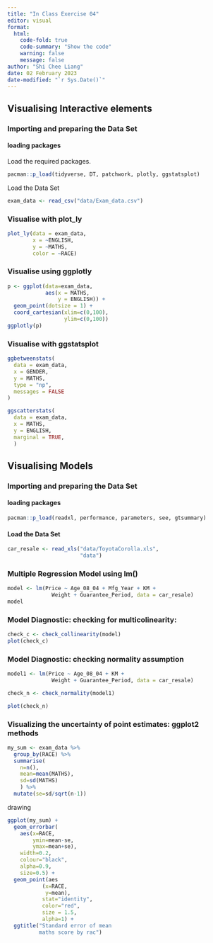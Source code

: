 ```yaml
---
title: "In Class Exercise 04"
editor: visual
format:
  html:
    code-fold: true
    code-summary: "Show the code"
    warning: false
    message: false
author: "Shi Chee Liang"
date: 02 February 2023
date-modified: "`r Sys.Date()`"
---
```


## Visualising Interactive elements

### **Importing and preparing the Data Set**

#### **loading packages**

Load the required packages.

```r
pacman::p_load(tidyverse, DT, patchwork, plotly, ggstatsplot)
```

Load the Data Set

```r
exam_data <- read_csv("data/Exam_data.csv")
```

### Visualise with plot_ly

```r
plot_ly(data = exam_data, 
        x = ~ENGLISH, 
        y = ~MATHS, 
        color = ~RACE)
```

### Visualise using ggplotly

```r
p <- ggplot(data=exam_data, 
            aes(x = MATHS,
                y = ENGLISH)) +
  geom_point(dotsize = 1) +
  coord_cartesian(xlim=c(0,100),
                  ylim=c(0,100))
ggplotly(p)
```

### Visualise with ggstatsplot

```r
ggbetweenstats(
  data = exam_data,
  x = GENDER, 
  y = MATHS,
  type = "np",
  messages = FALSE
)
```

```r
ggscatterstats(
  data = exam_data,
  x = MATHS,
  y = ENGLISH,
  marginal = TRUE,
  )
```

## Visualising Models

### **Importing and preparing the Data Set**

#### **loading packages**

```r
pacman::p_load(readxl, performance, parameters, see, gtsummary)
```

#### Load the Data Set

```r
car_resale <- read_xls("data/ToyotaCorolla.xls", 
                       "data")
```

### Multiple Regression Model using lm()

```r
model <- lm(Price ~ Age_08_04 + Mfg_Year + KM + 
              Weight + Guarantee_Period, data = car_resale)
model
```

### Model Diagnostic: checking for multicolinearity:

```r
check_c <- check_collinearity(model)
plot(check_c)
```

### Model Diagnostic: checking normality assumption

```r
model1 <- lm(Price ~ Age_08_04 + KM + 
              Weight + Guarantee_Period, data = car_resale)
```

```r
check_n <- check_normality(model1)
```

```r
plot(check_n)
```

### Visualizing the uncertainty of point estimates: ggplot2 methods

```r
my_sum <- exam_data %>%
  group_by(RACE) %>%
  summarise(
    n=n(),
    mean=mean(MATHS),
    sd=sd(MATHS)
    ) %>%
  mutate(se=sd/sqrt(n-1))
```

drawing

```r
ggplot(my_sum) +
  geom_errorbar(
    aes(x=RACE, 
        ymin=mean-se, 
        ymax=mean+se), 
    width=0.2, 
    colour="black", 
    alpha=0.9, 
    size=0.5) +
  geom_point(aes 
           (x=RACE, 
            y=mean), 
           stat="identity", 
           color="red",
           size = 1.5,
           alpha=1) +
  ggtitle("Standard error of mean 
          maths score by rac")
```
